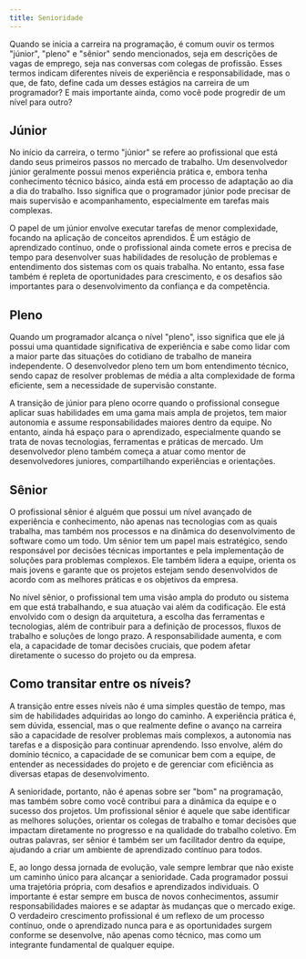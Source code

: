 ```yaml
---
title: Senioridade
---
```

Quando se inicia a carreira na programação, é comum ouvir os termos "júnior", "pleno" e "sênior" sendo mencionados, seja em descrições de vagas de emprego, seja nas conversas com colegas de profissão. Esses termos indicam diferentes níveis de experiência e responsabilidade, mas o que, de fato, define cada um desses estágios na carreira de um programador? E mais importante ainda, como você pode progredir de um nível para outro?

## Júnior

No início da carreira, o termo "júnior" se refere ao profissional que está dando seus primeiros passos no mercado de trabalho. Um desenvolvedor júnior geralmente possui menos experiência prática e, embora tenha conhecimento técnico básico, ainda está em processo de adaptação ao dia a dia do trabalho. Isso significa que o programador júnior pode precisar de mais supervisão e acompanhamento, especialmente em tarefas mais complexas.

O papel de um júnior envolve executar tarefas de menor complexidade, focando na aplicação de conceitos aprendidos. É um estágio de aprendizado contínuo, onde o profissional ainda comete erros e precisa de tempo para desenvolver suas habilidades de resolução de problemas e entendimento dos sistemas com os quais trabalha. No entanto, essa fase também é repleta de oportunidades para crescimento, e os desafios são importantes para o desenvolvimento da confiança e da competência.

## Pleno

Quando um programador alcança o nível "pleno", isso significa que ele já possui uma quantidade significativa de experiência e sabe como lidar com a maior parte das situações do cotidiano de trabalho de maneira independente. O desenvolvedor pleno tem um bom entendimento técnico, sendo capaz de resolver problemas de média a alta complexidade de forma eficiente, sem a necessidade de supervisão constante.

A transição de júnior para pleno ocorre quando o profissional consegue aplicar suas habilidades em uma gama mais ampla de projetos, tem maior autonomia e assume responsabilidades maiores dentro da equipe. No entanto, ainda há espaço para o aprendizado, especialmente quando se trata de novas tecnologias, ferramentas e práticas de mercado. Um desenvolvedor pleno também começa a atuar como mentor de desenvolvedores juniores, compartilhando experiências e orientações.

## Sênior

O profissional sênior é alguém que possui um nível avançado de experiência e conhecimento, não apenas nas tecnologias com as quais trabalha, mas também nos processos e na dinâmica do desenvolvimento de software como um todo. Um sênior tem um papel mais estratégico, sendo responsável por decisões técnicas importantes e pela implementação de soluções para problemas complexos. Ele também lidera a equipe, orienta os mais jovens e garante que os projetos estejam sendo desenvolvidos de acordo com as melhores práticas e os objetivos da empresa.

No nível sênior, o profissional tem uma visão ampla do produto ou sistema em que está trabalhando, e sua atuação vai além da codificação. Ele está envolvido com o design da arquitetura, a escolha das ferramentas e tecnologias, além de contribuir para a definição de processos, fluxos de trabalho e soluções de longo prazo. A responsabilidade aumenta, e com ela, a capacidade de tomar decisões cruciais, que podem afetar diretamente o sucesso do projeto ou da empresa.

## Como transitar entre os níveis?

A transição entre esses níveis não é uma simples questão de tempo, mas sim de habilidades adquiridas ao longo do caminho. A experiência prática é, sem dúvida, essencial, mas o que realmente define o avanço na carreira são a capacidade de resolver problemas mais complexos, a autonomia nas tarefas e a disposição para continuar aprendendo. Isso envolve, além do domínio técnico, a capacidade de se comunicar bem com a equipe, de entender as necessidades do projeto e de gerenciar com eficiência as diversas etapas de desenvolvimento.

A senioridade, portanto, não é apenas sobre ser "bom" na programação, mas também sobre como você contribui para a dinâmica da equipe e o sucesso dos projetos. Um profissional sênior é aquele que sabe identificar as melhores soluções, orientar os colegas de trabalho e tomar decisões que impactam diretamente no progresso e na qualidade do trabalho coletivo. Em outras palavras, ser sênior é também ser um facilitador dentro da equipe, ajudando a criar um ambiente de aprendizado contínuo para todos.

E, ao longo dessa jornada de evolução, vale sempre lembrar que não existe um caminho único para alcançar a senioridade. Cada programador possui uma trajetória própria, com desafios e aprendizados individuais. O importante é estar sempre em busca de novos conhecimentos, assumir responsabilidades maiores e se adaptar às mudanças que o mercado exige. O verdadeiro crescimento profissional é um reflexo de um processo contínuo, onde o aprendizado nunca para e as oportunidades surgem conforme se desenvolve, não apenas como técnico, mas como um integrante fundamental de qualquer equipe.